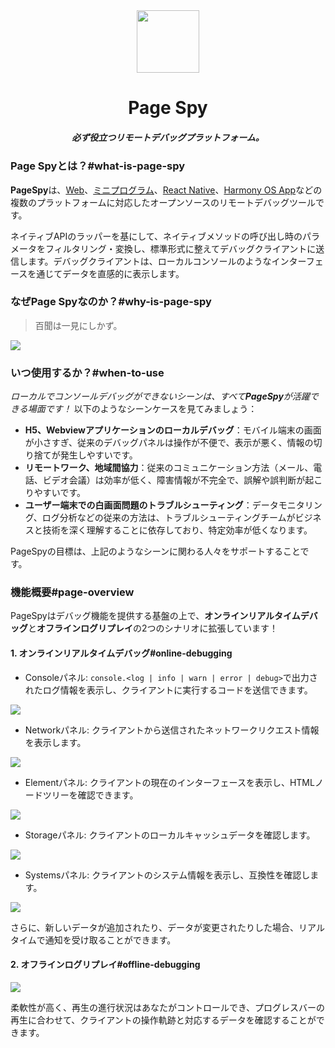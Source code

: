[license-img]: https://img.shields.io/github/license/HuolalaTech/page-spy-web?label=License
[license-url]: https://github.com/HuolalaTech/page-spy-web/blob/main/LICENSE
[release-img]: https://img.shields.io/github/package-json/v/HuolalaTech/page-spy-web/release?label=Release
[release-url]: https://github.com/HuolalaTech/page-spy-web/blob/release/package.json
[browser-ver-img]: https://img.shields.io/npm/v/@huolala-tech/page-spy-browser?label=Browser&color=orange
[browser-ver-url]: https://npmjs.com/package/@huolala-tech/page-spy-browser
[uniapp-ver-img]: https://img.shields.io/npm/v/@huolala-tech/page-spy-uniapp?label=UniApp&color=green
[uniapp-ver-url]: https://npmjs.com/package/@huolala-tech/page-spy-uniapp
[wechat-ver-img]: https://img.shields.io/npm/v/@huolala-tech/page-spy-wechat?label=Wechat&color=green
[wechat-ver-url]: https://npmjs.com/package/@huolala-tech/page-spy-wechat
[alipay-ver-img]: https://img.shields.io/npm/v/@huolala-tech/page-spy-alipay?label=Alipay&color=blue
[alipay-ver-url]: https://npmjs.com/package/@huolala-tech/page-spy-alipay
[taro-ver-img]: https://img.shields.io/npm/v/@huolala-tech/page-spy-taro?label=Taro&color=blue
[taro-ver-url]: https://npmjs.com/package/@huolala-tech/page-spy-taro
[harmony-ver-img]: https://harmony.blucas.me/badge/version/@huolala/page-spy-harmony?label=Harmony&color=black
[harmony-ver-url]: https://ohpm.openharmony.cn/#/cn/detail/@huolala%2Fpage-spy-harmony
[api-ver-img]: https://img.shields.io/github/v/tag/HuolalaTech/page-spy-api?label=API
[api-ver-url]: https://github.com/HuolalaTech/page-spy-api/tags
[node-deploy]: https://img.shields.io/badge/Node_Deploy-Install-CB3937
[node-deploy-url]: https://pagespy.huolala.cn/#/docs/deploy-with-node
[docker-deploy]: https://img.shields.io/badge/Docker_Deploy-Install-1E63ED
[docker-deploy-url]: https://pagespy.huolala.cn/#/docs/deploy-with-docker
[bt-deploy]: https://img.shields.io/badge/BT_Deploy-Install-20a53a
[bt-deploy-url]: https://pagespy.huolala.cn/#/docs/deploy-with-baota





<div align="center">
  <img src={logo} height="100" />
  <h1>Page Spy</h1>
  <h5>必ず役立つリモートデバッグプラットフォーム。</h5>
</div>

### Page Spyとは？#what-is-page-spy

**PageSpy**は、[Web](./browser)、[ミニプログラム](./miniprogram)、[React Native](./react-native)、[Harmony OS App](./harmony)などの複数のプラットフォームに対応したオープンソースのリモートデバッグツールです。

ネイティブAPIのラッパーを基にして、ネイティブメソッドの呼び出し時のパラメータをフィルタリング・変換し、標準形式に整えてデバッグクライアントに送信します。デバッグクライアントは、ローカルコンソールのようなインターフェースを通じてデータを直感的に表示します。

### なぜPage Spyなのか？#why-is-page-spy

> 百聞は一見にしかず。

<a href={whyIsPageSpyImg} target="_blank">
  <img src={whyIsPageSpyImg} />
</a>

### いつ使用するか？#when-to-use

*ローカルでコンソールデバッグができないシーンは、すべて**PageSpy**が活躍できる場面です！*
以下のようなシーンケースを見てみましょう：

- **H5、Webviewアプリケーションのローカルデバッグ**：モバイル端末の画面が小さすぎ、従来のデバッグパネルは操作が不便で、表示が悪く、情報の切り捨てが発生しやすいです。
- **リモートワーク、地域間協力**：従来のコミュニケーション方法（メール、電話、ビデオ会議）は効率が低く、障害情報が不完全で、誤解や誤判断が起こりやすいです。
- **ユーザー端末での白画面問題のトラブルシューティング**：データモニタリング、ログ分析などの従来の方法は、トラブルシューティングチームがビジネスと技術を深く理解することに依存しており、特定効率が低くなります。

PageSpyの目標は、上記のようなシーンに関わる人々をサポートすることです。

### 機能概要#page-overview

PageSpyはデバッグ機能を提供する基盤の上で、**オンラインリアルタイムデバッグ**と**オフラインログリプレイ**の2つのシナリオに拡張しています！

#### 1. オンラインリアルタイムデバッグ#online-debugging

- Consoleパネル: `console.<log | info | warn | error | debug>`で出力されたログ情報を表示し、クライアントに実行するコードを送信できます。

<a href={consoleImg} target="_blank">
  <img src={consoleImg} />
</a>

- Networkパネル: クライアントから送信されたネットワークリクエスト情報を表示します。

<a href={networkImg} target="_blank">
  <img src={networkImg} />
</a>

- Elementパネル: クライアントの現在のインターフェースを表示し、HTMLノードツリーを確認できます。

<a href={pageImg} target="_blank">
  <img src={pageImg} />
</a>

- Storageパネル: クライアントのローカルキャッシュデータを確認します。

<a href={storageImg} target="_blank">
  <img src={storageImg} />
</a>

- Systemsパネル: クライアントのシステム情報を表示し、互換性を確認します。

<a href={systemImg} target="_blank">
  <img src={systemImg} />
</a>

さらに、新しいデータが追加されたり、データが変更されたりした場合、リアルタイムで通知を受け取ることができます。

#### 2. オフラインログリプレイ#offline-debugging

<a href={offlineImg} target="_blank">
  <img src={offlineImg} />
</a>

柔軟性が高く、再生の進行状況はあなたがコントロールでき、プログレスバーの再生に合わせて、クライアントの操作軌跡と対応するデータを確認することができます。
